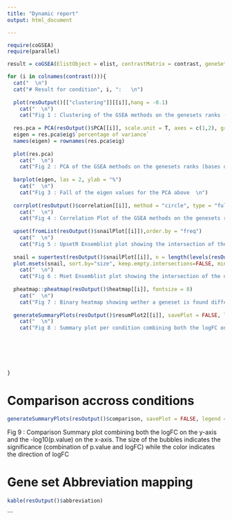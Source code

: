 ```yaml
---
title: "Dynamic report"
output: html_document

---
```


```r
require(coGSEA)
require(parallel)
```


```r
result = coGSEA(ElistObject = elist, contrastMatrix = contrast, geneSetCollection = params$geneset, specie = params$specie, ENTREZGenesIds = elist$genes[[ids]], GSEA.Methods = params$GSEA.Methods, pvalAdjMethod = params$pvalAdjMethod, pvalCombMethod = params$pvalCombMethod, directoryPath = "./", alpha = params$alpha, num.workers = 4, shinyMode = TRUE)
```


```r

for (i in colnames(contrast())){
  cat("  \n")
  cat("# Result for condition", i, ":   \n")
  
  plot(resOutput()[["clustering"]][[i]],hang = -0.1)  
    cat("  \n")  
    cat("Fig 1 : Clustering of the GSEA methods on the genesets ranks (bases on raw p.values)  \n")  
  
  res.pca = PCA(resOutput()$PCA[[i]], scale.unit = T, axes = c(1,2), graph = FALSE)
  eigen = res.pca$eig$`percentage of variance`
  names(eigen) = rownames(res.pca$eig)
  
  plot(res.pca)  
    cat("  \n")  
    cat("Fig 2 : PCA of the GSEA methods on the genesets ranks (bases on raw p.values)  \n")  
  
  barplot(eigen, las = 2, ylab = "%")  
    cat("  \n")  
    cat("Fig 3 : Fall of the eigen values for the PCA above  \n")  
  
  corrplot(resOutput()$correlation[[i]], method = "circle", type = "full", order = "hclust",mar=c(10, 4, 4, 2) + 0.1)  
    cat("  \n")  
    cat("Fig 4 : Correlation Plot of the GSEA methods on the genesets ranks (bases on raw p.values)  \n")  
  
  upset(fromList(resOutput()$snailPlot[[i]]),order.by = "freq")   
    cat("  \n")
    cat("Fig 5 : UpsetR Ensemblist plot showing the intersection of the different gene sets found significantly differentialy expressed (p.value < alpha) by each GSEA method  \n")
  
  snail = supertest(resOutput()$snailPlot[[i]], n = length(levels(resOutput()$snailPlot[[i]][[1]])))  
  plot.msets(snail, sort.by="size", keep.empty.intersections=FALSE, min.intersection.size = input$min.intersection.size)    
    cat("  \n")  
    cat("Fig 6 : Mset Ensemblist plot showing the intersection of the different gene sets found significantly differentialy expressed (p.value < alpha) by each GSEA method  \n")  
  
  pheatmap::pheatmap(resOutput()$heatmap[[i]], fontsize = 8)  
    cat("  \n")  
    cat("Fig 7 : Binary heatmap showing wether a geneset is found differentially (red) expressed (p.value < alpha) by a GSEA method or not (blue)  \n")  
  
  generateSummaryPlots(resOutput()$resumPlot2[[i]], savePlot = FALSE, legend = TRUE, file.name = "tmp", format = "pdf")  
    cat("  \n")  
    cat("Fig 8 : Summary plot per condition combining both the logFC on the y-axis and the -log10(p.value) on the x-axis. The size of the bubbles indicates the significance (combination of p.value and logFC) while the color indicates the direction of logFC  \n")  
  
  
  
  
  

}
```

# Comparison accross conditions  
```r
generateSummaryPlots(resOutput()$comparison, savePlot = FALSE, legend = TRUE, file.name = "tmp", format = "pdf")
```

Fig 9 : Comparison Summary plot combining both the logFC on the y-axis and the -log10(p.value) on the x-axis. The size of the bubbles indicates the significance (combination of p.value and logFC) while the color indicates the direction of logFC  

  
# Gene set Abbreviation mapping  
```r
kable(resOutput()$abbreviation)
```


```


